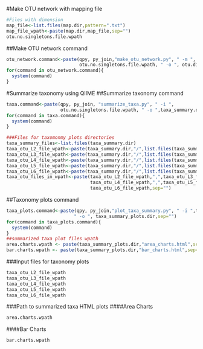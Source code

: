 #Make OTU network with mapping file
```r
#Files with dimension
map_file<-list.files(map.dir,pattern=".txt")
map_file_wpath<-paste(map.dir,map_file,sep="")
otu.no.singletons.file.wpath
```

##Make OTU network command
```r
otu_network.command<-paste(qpy, py_join,"make_otu_network.py", " -m ", map_file_wpath, " -i ",
                           otu.no.singletons.file.wpath, " -o ", otu.dir,sep="")
for(command in otu_network.command){
  system(command)
}
```

#Summarize taxonomy using QIIME
##Summarize taxonomy command
```r
taxa.command<-paste(qpy, py_join, "summarize_taxa.py", " -i ",
                    otu.no.singletons.file.wpath, " -o ",taxa_summary.dir,sep="" )
for(command in taxa.command){
  system(command)
}
```
```r
###Files for taxomonmy plots directories
taxa_summary_files<-list.files(taxa_summary.dir)
taxa_otu_L2_file_wpath<-paste(taxa_summary.dir,"/",list.files(taxa_summary.dir,pattern="L2.txt"),sep="")
taxa_otu_L3_file_wpath<-paste(taxa_summary.dir,"/",list.files(taxa_summary.dir,pattern="L3.txt"),sep="")
taxa_otu_L4_file_wpath<-paste(taxa_summary.dir,"/",list.files(taxa_summary.dir,pattern="L4.txt"),sep="")
taxa_otu_L5_file_wpath<-paste(taxa_summary.dir,"/",list.files(taxa_summary.dir,pattern="L5.txt"),sep="")
taxa_otu_L6_file_wpath<-paste(taxa_summary.dir,"/",list.files(taxa_summary.dir,pattern="L6.txt"),sep="")
taxa_otu_files_in_wpath<-paste(taxa_otu_L2_file_wpath,",",taxa_otu_L3_file_wpath,",",
                               taxa_otu_L4_file_wpath,",",taxa_otu_L5_file_wpath,",",
                               taxa_otu_L6_file_wpath,sep="")
```
##Taxonomy plots command
```r
taxa_plots.command<-paste(qpy, py_join,"plot_taxa_summary.py", " -i ",taxa_otu_files_in_wpath,
                         " -o ", taxa_summary_plots.dir,sep="")
for(command in taxa_plots.command){
  system(command)
}
##summarized taxa plot files wpath
area.charts.wpath <- paste(taxa_summary_plots.dir,"area_charts.html",sep="")
bar.charts.wpath <- paste(taxa_summary_plots.dir,"bar_charts.html",sep="")
```
###Input files for taxonomy plots
```r
taxa_otu_L2_file_wpath
taxa_otu_L3_file_wpath
taxa_otu_L4_file_wpath
taxa_otu_L5_file_wpath
taxa_otu_L6_file_wpath
```
###Path to summarized taxa HTML plots
####Area Charts
```r
area.charts.wpath
```
####Bar Charts
```r
bar.charts.wpath
```
